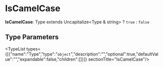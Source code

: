 
# IsCamelCase

 **IsCamelCase**: Type extends Uncapitalize&#60;Type & string&#62; ? `true` : `false`

## Type Parameters

<TypeList types={[{"name":"Type","type":"`object`","description":"","optional":true,"defaultValue":"","expandable":false,"children":[]}]}  sectionTitle="IsCamelCase"/>
